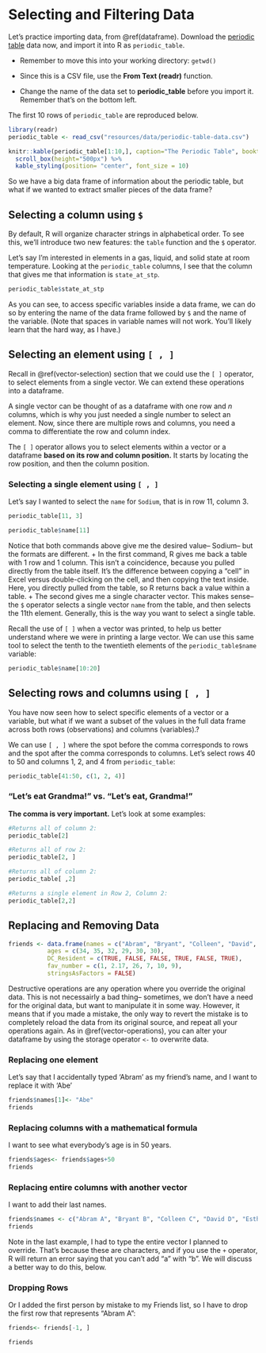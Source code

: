 # Selecting and Filtering Data

::: rmdtip
Let's practice importing data, from \@ref(dataframe). Download the [periodic table](https://downgit.github.io/#/home?url=https://github.com/kaisamng/RGuides/blob/main/resources/data/periodic-table-data.csv){target="_blank"} data now, and import it into R as `periodic_table`.

-   Remember to move this into your working directory: `getwd()`

-   Since this is a CSV file, use the **From Text (readr)** function.

-   Change the name of the data set to **periodic_table** before you import it. Remember that's on the bottom left.

:::

The first 10 rows of `periodic_table` are reproduced below.

```r
library(readr)
periodic_table <- read_csv("resources/data/periodic-table-data.csv")
```

```r
knitr::kable(periodic_table[1:10,], caption="The Periodic Table", booktabs=TRUE) %>%
  scroll_box(height="500px") %>%
  kable_styling(position= "center", font_size = 10)
```

So we have a big data frame of information about the periodic table, but what if we wanted to extract smaller pieces of the data frame?


## Selecting a column using `$`

By default, R will organize character strings in alphabetical order. To see this, we'll introduce two new features: the `table` function and the `$` operator.

Let's say I'm interested in elements in a gas, liquid, and solid state at room temperature. Looking at the `periodic_table` columns, I see that the column that gives me that information is `state_at_stp`.

```r
periodic_table$state_at_stp

```

As you can see, to access specific variables inside a data frame, we can do so by entering the name of the data frame followed by `$` and the name of the variable. (Note that spaces in variable names will not work. You'll likely learn that the hard way, as I have.)

## Selecting an element using `[ , ]` 

Recall in \@ref(vector-selection) section that we could use the `[ ]` operator, to select elements from a single vector. We can extend these operations into a dataframe.

A single vector can be thought of as a dataframe with one row and $n$ columns, which is why you just needed a single number to select an element. Now, since there are multiple rows and columns, you need a comma to differentiate the row and column index.

The `[ ]` operator allows you to select elements within a vector or a dataframe **based on its row and column position.** It starts by locating the row position, and then the column position.

### Selecting a single element using `[ , ]`

Let's say I wanted to select the `name` for `Sodium`, that is in row 11, column 3.

```r
periodic_table[11, 3]

periodic_table$name[11]
```

Notice that both commands above give me the desired value-- Sodium-- but the formats are different. + In the first command, R gives me back a table with 1 row and 1 column. This isn't a coincidence, because you pulled directly from the table itself. It's the difference between copying a "cell" in Excel versus double-clicking on the cell, and then copying the text inside. Here, you directly pulled from the table, so R returns back a value within a table. + The second gives me a single character vector. This makes sense-- the `$` operator selects a single vector `name` from the table, and then selects the 11th element. Generally, this is the way you want to select a single table.

Recall the use of `[ ]` when a vector was printed, to help us better understand where we were in printing a large vector. We can use this same tool to select the tenth to the twentieth elements of the `periodic_table$name` variable:

```r
periodic_table$name[10:20]
```

## Selecting rows and columns using `[ , ]`

You have now seen how to select specific elements of a vector or a variable, but what if we want a subset of the values in the full data frame across both rows (observations) and columns (variables).?

We can use `[ , ]` where the spot before the comma corresponds to rows and the spot after the comma corresponds to columns. Let's select rows 40 to 50 and columns 1, 2, and 4 from `periodic_table`:

```r
periodic_table[41:50, c(1, 2, 4)]
```

### "Let's eat Grandma!" vs. "Let's eat, Grandma!"

::: rmdwarning
**The comma is very important.** Let's look at some examples:
:::

```r
#Returns all of column 2:
periodic_table[2]

#Returns all of row 2:
periodic_table[2, ]

#Returns all of column 2:
periodic_table[ ,2]

#Returns a single element in Row 2, Column 2:
periodic_table[2,2]
```



## Replacing and Removing Data
```r
friends <- data.frame(names = c("Abram", "Bryant", "Colleen", "David", "Esther", "Jeremiah"),
           ages = c(34, 35, 32, 29, 30, 30),
           DC_Resident = c(TRUE, FALSE, FALSE, TRUE, FALSE, TRUE),
           fav_number = c(1, 2.17, 26, 7, 10, 9),
           stringsAsFactors = FALSE)
```
Destructive operations are any operation where you override the original data. This is not necessairly a bad thing-- sometimes, we don't have a need for the original data, but want to manipulate it in some way. However, it means that if you made a mistake, the only way to revert the mistake is to completely reload the data from its original source, and repeat all your operations again. As in \@ref(vector-operations), you can alter your dataframe by using the storage operator `<-` to overwrite data.

### Replacing one element 

Let's say that I accidentally typed 'Abram' as my friend's name, and I want to replace it with 'Abe'

```r
friends$names[1]<- "Abe"
friends
```

### Replacing columns with a mathematical formula

I want to see what everybody's age is in 50 years.

```r
friends$ages<- friends$ages+50
friends
```

### Replacing entire columns with another vector

I want to add their last names.

```r
friends$names <- c("Abram A", "Bryant B", "Colleen C", "David D", "Esther E", "Jeremiah J")
friends
```

Note in the last example, I had to type the entire vector I planned to override. That's because these are characters, and if you use the `+` operator, R will return an error saying that you can't add "a" with "b". We will discuss a better way to do this, below.

### Dropping Rows

Or I added the first person by mistake to my Friends list, so I have to drop the first row that represents "Abram A":

```r
friends<- friends[-1, ]

friends
```





